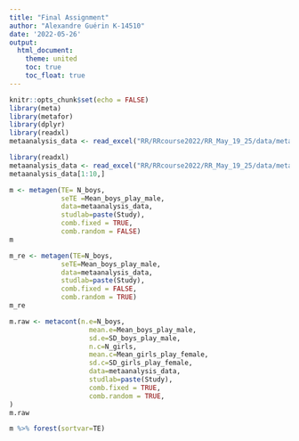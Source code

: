 ```yaml
---
title: "Final Assignment"
author: "Alexandre Guérin K-14510"
date: '2022-05-26'
output:   
  html_document:
    theme: united
    toc: true
    toc_float: true
---
```


```r
knitr::opts_chunk$set(echo = FALSE)
library(meta)
library(metafor)
library(dplyr)
library(readxl)
metaanalysis_data <- read_excel("RR/RRcourse2022/RR_May_19_25/data/metaanalysis_data.xlsx")

```


```r
library(readxl)
metaanalysis_data <- read_excel("RR/RRcourse2022/RR_May_19_25/data/metaanalysis_data.xlsx")
metaanalysis_data[1:10,]
```

```r
m <- metagen(TE= N_boys,
             seTE =Mean_boys_play_male,
             data=metaanalysis_data,
             studlab=paste(Study),
             comb.fixed = TRUE,
             comb.random = FALSE)
m
```

```r
m_re <- metagen(TE=N_boys,
             seTE=Mean_boys_play_male,
             data=metaanalysis_data,
             studlab=paste(Study),
             comb.fixed = FALSE,
             comb.random = TRUE)
m_re
```


```r
m.raw <- metacont(n.e=N_boys,
                    mean.e=Mean_boys_play_male,
                    sd.e=SD_boys_play_male,
                    n.c=N_girls,
                    mean.c=Mean_girls_play_female,
                    sd.c=SD_girls_play_female,
                    data=metaanalysis_data,
                    studlab=paste(Study),
                    comb.fixed = TRUE,
                    comb.random = TRUE,
)
m.raw
```


```r
m %>% forest(sortvar=TE)
```
